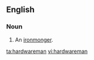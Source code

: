 ==English==

===Noun===
{{en-noun|hardwaremen}}

# {{obsolete}} An [[ironmonger]].

[[ta:hardwareman]]
[[vi:hardwareman]]